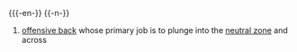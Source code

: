 {{{-en-}}
{{-n-}}
#{{fb}} [[offensive back]] whose primary job is to plunge into the [[neutral zone]] and across